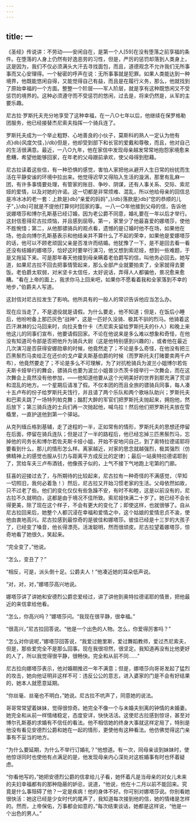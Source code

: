 ```yaml
---
---
---
```

title: 一
---




《圣经》传说讲：不劳动——安闲自在，是第一个人[59]在没有堕落之前享福的条件。在堕落的人身上仍然有好逸恶劳的习性，但是，严厉的惩罚却落到人类身上，这是因为，我们不仅必须满头大汗去寻找面包，而且，道德观念不允许我们无所事事而又心安理得。一个秘密的呼声在说：无所事事就是犯罪。如果人类能达到一种境界，他既能悠闲自得，又能觉得自己有益，而且是在履行义务，那么，他就找到了原始幸福的一个方面。整整一个阶层——军人阶层，就是享有这种既悠闲又不受惩罚的境界的。这种必须遵守而不受惩罚的悠闲，过去是，将来仍然是，从军的主要乐趣。

尼古拉·罗斯托夫充分地享受了这种幸福，在一八○七年以后，他继续在保罗格勒团服务，他已经接替杰尼索夫指挥一个骑兵连了。

罗斯托夫成为一个举止粗野、心地善良的小伙子，莫斯科的熟人一定认为他有点}db}风度欠佳，}/db}但是，他却受到部下和长官的爱戴和尊敬，而且，他对自己的生活很满意。最近，一八○九年，他在家信中发现母亲越发常常地抱怨家境愈来愈糟，希望他能够回家，在年老的父母跟前承欢，使父母得到慰藉。

尼古拉读着这些信，有一种恐惧的感觉，害怕人家把他从避开人生日常的纷扰而生活在平静安谧的环境中拉出来。他觉得迟早又得陷入生活的漩涡，那里有乱麻一团，有许多事情要处理，有管家的账目、争吵、阴谋，还有人事关系、交际、索尼娅的爱情，以及对她的许诺。这一切都是非常烦难、混乱，所以他给母亲的回信总是冷冰冰的老一套：上款是}db}“亲爱的妈妈”，}/db}落款是}db}“您的恭顺的儿子”，}/db}可就是不提他打算何时回家的事。一八一○年他接到父母的信，告诉他说娜塔莎和博尔孔斯基已经订婚，因为老公爵不同意，婚礼要在一年以后才举行。这封信惹得尼古拉烦恼，并且感到屈辱。第一，家里少了他最喜爱的娜塔莎，使他不胜惋惜；第二，从他那骠骑兵的观点看，遗憾的是订婚时他不在场，如果他在场，他会向博尔孔斯基表示和他结亲并不算什么了不起的荣幸，如果他是爱娜塔莎的话，他可以不顾老顽固父亲是否准许而结婚。他犹豫了一下，是不是回去看一看还没有结婚的娜塔莎，恰好这时要举行演习，他又想到索尼娅，想到一些难题，于是又拖延下来。可是那年春天他接到母亲瞒着老伯爵写的信，叫他务必回去。她写道，如果尼古拉不回去把事情管起来，那么全部产业就要拍卖了，全家就得去要饭。老伯爵太软弱，对米坚卡太信任，太好说话，弄得人人都骗他，景况愈来愈糟。“看在上帝的面上，我求你马上回来吧，如果你不愿看着我和全家落到不幸的地步，”伯爵夫人写道。

这封信对尼古拉发生了影响。他所具有的一般人的常识告诉他应当怎么办。

现在应当走了，不是退役就是请假。为什么要走，他不知道；但是，在饭后小睡后，他吩咐备上那匹灰色“战神”，这是一匹好久没骑、极其不驯的烈马。他骑着这匹汗淋淋的公马回来时，向拉夫鲁什卡（杰尼索夫留给罗斯托夫的仆人）和晚上来他这儿的同事们宣布，他要请假回家。不论在他说来是多么难以想象和奇怪，在他没有知道司令部是否把他升为骑兵大尉（这是他特别感到兴趣的），或者他在最近几次演习是否获得安娜勋章的时候，他竟然走了；不论是多么奇怪，在他没有把三匹黑鬃烈马卖给正在还价的戈卢霍夫斯基伯爵的时候（而罗斯托夫打赌要卖两千卢布），他竟然要走了；不论是多么不可理解，为了对抗枪骑兵为波兰小姐博尔若佐夫斯卡娅举行的舞会，骠骑兵也要为波兰小姐普沙杰茨卡娅举行一次舞会，而在这次舞会上竟然没有他参加，——他知道他要从这个光明美好的世界到那充满了荒谬和混乱的地方。一个星期后请准了假。不仅本团的而且全旅的骠骑兵同事，每人凑十五卢布的份子给罗斯托夫饯行，并且请了两个乐队和两个歌咏队助兴；罗斯托夫和巴索夫跳了一场特列帕克舞；酩酊大醉的军官们把罗斯托夫抛起来，拥抱他，然后放下；第三骑兵连的士兵们再一次抛起他，喊乌拉！然后他们把罗斯托夫放在雪橇里，一直护送他到第一个驿站。

从克列缅丘格到基辅，走了途程的一半，正如常有的情形，罗斯托夫的思想还停留在后面，停留在骑兵连队；但是过了一半的路程后，他已经忘掉三匹黑鬃烈马，忘掉他的司务长和博尔若佐夫斯卡娅小姐，开始不安地问自己，到了奥特拉德诺耶将要看到什么，那儿的情形怎么样。离家越近，对家的思念就越强烈，极其强烈（仿佛精神上的感觉也服从引力与距离平方成反比的定律）；最后一站奥特拉德诺耶到了，赏给车夫三卢布酒钱，他像孩子似的，上气不接下气地跑上宅第的门廊。

狂喜的迎接过去了，与所期待的比较起来，尼古拉有一种奇怪的不满感觉，（早知一切照旧，我何必着急！）然后，尼古拉又开始习惯老家的生活。父母依然如故，只不过老了些。他们的变化仅仅有些急躁不安，有时不和睦，这是以前没有的，尼古拉不久就明白，这都是由于境况不佳所致。索尼娅快满二十岁了。她已经不会长得更美，除了现在这个样子，不会有更大的变化了；即使这样，也就很够了。自从尼古拉回来后，她整个人都沉浸在幸福和爱情之中，这个姑娘的爱情忠贞不渝，使他由衷地高兴。尼古拉感到最惊奇的是彼佳和娜塔莎。彼佳已经是十三岁的大孩子了，已经变了嗓音，他长得漂亮，活泼聪明，然而很顽皮。尼古拉望着娜塔莎，惊奇地看了她很久，笑起来。

“完全变了，”他说。

“怎么，变丑了？”

“相反，可是，派头倒十足。公爵夫人！”他凑近她的耳朵低声说。

“对，对，对，”娜塔莎高兴地说。

娜塔莎讲了讲她和安德烈公爵恋爱经过，讲了讲他到奥特拉德诺耶的情景，把他最近的来信拿给他看。

“怎么，你高兴吗？”娜塔莎问。“我现在很平静，很幸福。”

“很高兴，”尼古拉回答说。“他是一个出色的人物。怎么，你爱得厉害吗？”

“怎么对你说呢，”娜塔莎回答说，“我爱过鲍里斯，爱过舞蹈教师，爱过杰尼索夫，但是，那些爱完全不是那么回事。现在我很坦然，很坚定。我知道再没有比他更好的人了，所以我觉得很平静，很畅快。完全和从前不同……”

尼古拉向娜塔莎表示，他对婚期推迟一年不满意；但是，娜塔莎向哥哥发起了猛烈的攻击，她向他证明非这样不可：违反公公的意志，进入婆家的门是不会有好结果的，她本人就愿意延期。

“你丝毫、丝毫也不明白，”她说。尼古拉不吭声了，同意她的说法。

哥哥常常望着妹妹，觉得很惊奇。她完全不像一个与未婚夫别离的钟情的未婚妻。她完全和从前一样情绪稳定，态度安详，快快活活。这使尼古拉感到惊讶，甚至对博尔孔斯基的求婚有不信任的看法。他不相信她的终身大事就这样定局了，特别是他没有看见安德烈公爵和她在一起的情形，更使他有这种看法。他仿佛觉得这门亲事有不妥当的地方。

“为什么要延期，为什么不举行订婚礼？”他想道。有一次，同母亲谈到妹妹时，使他惊讶同时也使他有点满足的是，他发现母亲内心深处对这桩婚事有时也怀着疑虑。

“你看他写的，”她把安德烈公爵的信拿给儿子看，她怀着凡是当母亲的对女儿未来的夫妇幸福都有的那种隐蔽的妒忌，说道，“他说，他在十二月以前不能回来。究竟是什么事阻碍了他？一定是疾病！他的身体不好。你可别对娜塔莎说。你别看她很快活：她这已经是少女时代的尾声了，我知道每次接到他的信，她的情绪是怎样的。然而，上帝保佑，万事都会如意的，”每次结束谈话，她都是这样说，“他是一个出色的男人。”